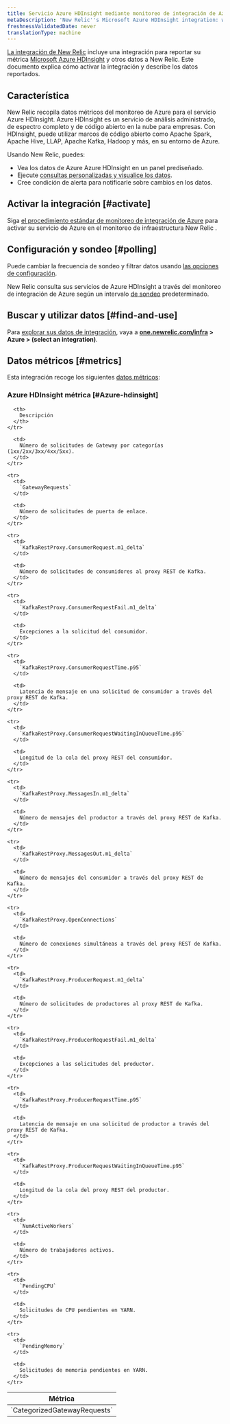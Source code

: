 ```yaml
---
title: Servicio Azure HDInsight mediante monitoreo de integración de Azure
metaDescription: 'New Relic''s Microsoft Azure HDInsight integration: what data it reports and how to enable it.'
freshnessValidatedDate: never
translationType: machine
---
```


[La integración de New Relic](/docs/infrastructure/integrations-getting-started/getting-started/introduction-infrastructure-integrations) incluye una integración para reportar su métrica [Microsoft Azure HDInsight](https://azure.microsoft.com/en-us/products/hdinsight/) y otros datos a New Relic. Este documento explica cómo activar la integración y describe los datos reportados.

## Característica

New Relic recopila datos métricos del monitoreo de Azure para el servicio Azure HDInsight. Azure HDInsight es un servicio de análisis administrado, de espectro completo y de código abierto en la nube para empresas. Con HDInsight, puede utilizar marcos de código abierto como Apache Spark, Apache Hive, LLAP, Apache Kafka, Hadoop y más, en su entorno de Azure.

Usando New Relic, puedes:

* Vea los datos de Azure Azure HDInsight en un panel prediseñado.
* Ejecute [consultas personalizadas y visualice los datos](/docs/infrastructure/integrations-getting-started/getting-started/use-integration-data-new-relic-insights).
* Cree condición de alerta para notificarle sobre cambios en los datos.

## Activar la integración [#activate]

Siga [el procedimiento estándar de monitoreo de integración de Azure](/docs/infrastructure/microsoft-azure-integrations/azure-integrations-list/azure-monitor) para activar su servicio de Azure en el monitoreo de infraestructura New Relic .

## Configuración y sondeo [#polling]

Puede cambiar la frecuencia de sondeo y filtrar datos usando [las opciones de configuración](/docs/infrastructure/microsoft-azure-integrations/azure-integrations-list/azure-monitor/#settings).

New Relic consulta sus servicios de Azure HDInsight a través del monitoreo de integración de Azure según un intervalo [de sondeo](/docs/infrastructure/microsoft-azure-integrations/azure-integrations-list/azure-monitor/#settings) predeterminado.

## Buscar y utilizar datos [#find-and-use]

Para [explorar sus datos de integración](/docs/infrastructure/integrations/find-use-infrastructure-integration-data), vaya a <DoNotTranslate>**[one.newrelic.com/infra](https://one.newrelic.com/infra) > Azure > (select an integration)**</DoNotTranslate>.

## Datos métricos [#metrics]

Esta integración recoge los siguientes [datos métricos](/docs/infrastructure/integrations-getting-started/getting-started/understand-integration-data-data-types#metric):

### Azure HDInsight métrica [#Azure-hdinsight]

<table>
  <thead>
    <tr>
      <th style={{ width: "300px" }}>
        Métrica
      </th>

      <th>
        Descripción
      </th>
    </tr>
  </thead>

  <tbody>
    <tr>
      <td>
        `CategorizedGatewayRequests`
      </td>

      <td>
        Número de solicitudes de Gateway por categorías (1xx/2xx/3xx/4xx/5xx).
      </td>
    </tr>

    <tr>
      <td>
        `GatewayRequests`
      </td>

      <td>
        Número de solicitudes de puerta de enlace.
      </td>
    </tr>

    <tr>
      <td>
        `KafkaRestProxy.ConsumerRequest.m1_delta`
      </td>

      <td>
        Número de solicitudes de consumidores al proxy REST de Kafka.
      </td>
    </tr>

    <tr>
      <td>
        `KafkaRestProxy.ConsumerRequestFail.m1_delta`
      </td>

      <td>
        Excepciones a la solicitud del consumidor.
      </td>
    </tr>

    <tr>
      <td>
        `KafkaRestProxy.ConsumerRequestTime.p95`
      </td>

      <td>
        Latencia de mensaje en una solicitud de consumidor a través del proxy REST de Kafka.
      </td>
    </tr>

    <tr>
      <td>
        `KafkaRestProxy.ConsumerRequestWaitingInQueueTime.p95`
      </td>

      <td>
        Longitud de la cola del proxy REST del consumidor.
      </td>
    </tr>

    <tr>
      <td>
        `KafkaRestProxy.MessagesIn.m1_delta`
      </td>

      <td>
        Número de mensajes del productor a través del proxy REST de Kafka.
      </td>
    </tr>

    <tr>
      <td>
        `KafkaRestProxy.MessagesOut.m1_delta`
      </td>

      <td>
        Número de mensajes del consumidor a través del proxy REST de Kafka.
      </td>
    </tr>

    <tr>
      <td>
        `KafkaRestProxy.OpenConnections`
      </td>

      <td>
        Número de conexiones simultáneas a través del proxy REST de Kafka.
      </td>
    </tr>

    <tr>
      <td>
        `KafkaRestProxy.ProducerRequest.m1_delta`
      </td>

      <td>
        Número de solicitudes de productores al proxy REST de Kafka.
      </td>
    </tr>

    <tr>
      <td>
        `KafkaRestProxy.ProducerRequestFail.m1_delta`
      </td>

      <td>
        Excepciones a las solicitudes del productor.
      </td>
    </tr>

    <tr>
      <td>
        `KafkaRestProxy.ProducerRequestTime.p95`
      </td>

      <td>
        Latencia de mensaje en una solicitud de productor a través del proxy REST de Kafka.
      </td>
    </tr>

    <tr>
      <td>
        `KafkaRestProxy.ProducerRequestWaitingInQueueTime.p95`
      </td>

      <td>
        Longitud de la cola del proxy REST del productor.
      </td>
    </tr>

    <tr>
      <td>
        `NumActiveWorkers`
      </td>

      <td>
        Número de trabajadores activos.
      </td>
    </tr>

    <tr>
      <td>
        `PendingCPU`
      </td>

      <td>
        Solicitudes de CPU pendientes en YARN.
      </td>
    </tr>

    <tr>
      <td>
        `PendingMemory`
      </td>

      <td>
        Solicitudes de memoria pendientes en YARN.
      </td>
    </tr>
  </tbody>
</table>